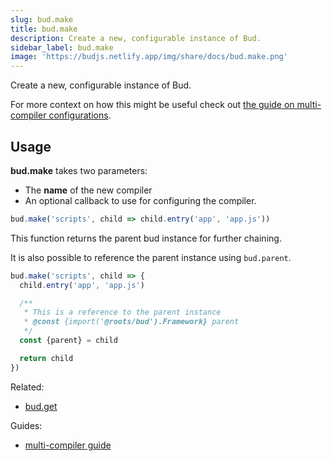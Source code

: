 ```yaml
---
slug: bud.make
title: bud.make
description: Create a new, configurable instance of Bud.
sidebar_label: bud.make
image: 'https://budjs.netlify.app/img/share/docs/bud.make.png'
---
```



Create a new, configurable instance of Bud.

For more context on how this might be useful check out [the guide on multi-compiler configurations](/guides/general-use/multi-compiler).

## Usage

**bud.make** takes two parameters:

- The **name** of the new compiler
- An optional callback to use for configuring the compiler.

```js
bud.make('scripts', child => child.entry('app', 'app.js'))
```

This function returns the parent bud instance for further chaining.

It is also possible to reference the parent instance using `bud.parent`.

```js
bud.make('scripts', child => {
  child.entry('app', 'app.js')

  /**
   * This is a reference to the parent instance
   * @const {import('@roots/bud').Framework} parent
   */
  const {parent} = child

  return child
})
```

Related:

- [bud.get](/docs/bud.get)

Guides:

- [multi-compiler guide](/guides/general-use/multi-compiler)
